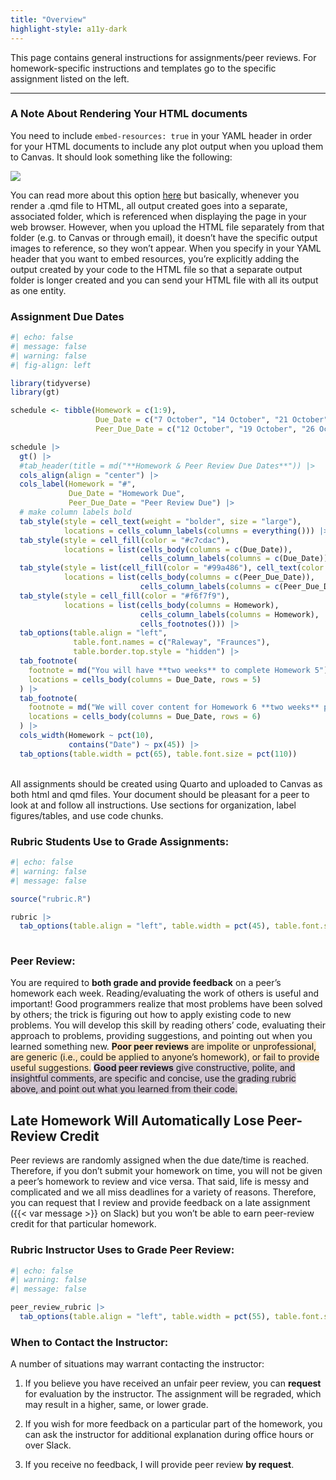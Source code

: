 ```yaml
---
title: "Overview"
highlight-style: a11y-dark
---
```


This page contains general instructions for assignments/peer reviews. For homework-specific instructions and templates go to the specific assignment listed on the left.

------------------------------------------------------------------------

### A Note About Rendering Your HTML documents

You need to include `embed-resources: true` in your YAML header in order for your HTML documents to include any plot output when you upload them to Canvas. It should look something like the following: 

![](images/quarto_embed.png)

You can read more about this option [here](https://quarto.org/docs/reference/formats/html.html#rendering) but basically, whenever you render a .qmd file to HTML, all output created goes into a separate, associated folder, which is referenced when displaying the page in your web browser. However, when you upload the HTML file separately from that folder (e.g. to Canvas or through email), it doesn't have the specific output images to reference, so they won't appear. When you specify in your YAML header that you want to embed resources, you're explicitly adding the output created by your code to the HTML file so that a separate output folder is longer created and you can send your HTML file with all its output as one entity. 

### Assignment Due Dates

```r
#| echo: false
#| message: false
#| warning: false
#| fig-align: left

library(tidyverse)
library(gt)

schedule <- tibble(Homework = c(1:9), 
                   Due_Date = c("7 October", "14 October", "21 October", "28 October", "11 November", "18 November", "25 November", "2 December", "9 December"), 
                   Peer_Due_Date = c("12 October", "19 October", "26 October", "2 November", "16 November", "23 November", "30 November", "7 December", "14 December"))

schedule |> 
  gt() |> 
  #tab_header(title = md("**Homework & Peer Review Due Dates**")) |> 
  cols_align(align = "center") |> 
  cols_label(Homework = "#",
             Due_Date = "Homework Due",
             Peer_Due_Date = "Peer Review Due") |> 
  # make column labels bold
  tab_style(style = cell_text(weight = "bolder", size = "large"), 
            locations = cells_column_labels(columns = everything())) |> 
  tab_style(style = cell_fill(color = "#c7cdac"),
            locations = list(cells_body(columns = c(Due_Date)), 
                             cells_column_labels(columns = c(Due_Date)))) |> 
  tab_style(style = list(cell_fill(color = "#99a486"), cell_text(color = "white")),
            locations = list(cells_body(columns = c(Peer_Due_Date)), 
                             cells_column_labels(columns = c(Peer_Due_Date)))) |> 
  tab_style(style = cell_fill(color = "#f6f7f9"),
            locations = list(cells_body(columns = Homework), 
                             cells_column_labels(columns = Homework), 
                             cells_footnotes())) |> 
  tab_options(table.align = "left", 
              table.font.names = c("Raleway", "Fraunces"), 
              table.border.top.style = "hidden") |> 
  tab_footnote(
    footnote = md("You will have **two weeks** to complete Homework 5"),
    locations = cells_body(columns = Due_Date, rows = 5)
  ) |> 
  tab_footnote(
    footnote = md("We will cover content for Homework 6 **two weeks** prior to its due date"),
    locations = cells_body(columns = Due_Date, rows = 6)
  ) |> 
  cols_width(Homework ~ pct(10), 
             contains("Date") ~ px(45)) |> 
  tab_options(table.width = pct(65), table.font.size = pct(110)) 
```

\
All assignments should be created using Quarto and uploaded to Canvas as both html and qmd files. Your document should be pleasant for a peer to look at and follow all instructions. Use sections for organization, label figures/tables, and use code chunks. 

### **Rubric Students Use to Grade Assignments:**

```r
#| echo: false
#| warning: false
#| message: false

source("rubric.R")

rubric |> 
  tab_options(table.align = "left", table.width = pct(45), table.font.size = pct(110))
  
```

### **Peer Review:**

You are required to **both grade and provide feedback** on a peer's homework each week. Reading/evaluating the work of others is useful and important! Good programmers realize that most problems have been solved by others; the trick is figuring out how to apply existing code to new problems. You will develop this skill by reading others' code, evaluating their approach to problems, providing suggestions, and pointing out when you learned something new. <span style="background-color: rgba(249,157,27, 0.25);">**Poor peer reviews** are impolite or unprofessional, are generic (i.e., could be applied to anyone's homework), or fail to provide useful suggestions.</span> <span style="background-color: rgba(78,29,76, 0.25);">**Good peer reviews** give constructive, polite, and insightful comments, are specific and concise, use the grading rubric above, and point out what you learned from their code.</span> 

::: {.callout-important}
## Late Homework Will Automatically Lose Peer-Review Credit
Peer reviews are randomly assigned when the due date/time is reached. Therefore, if you don't submit your homework on time, you will not be given a peer's homework to review and vice versa. That said, life is messy and complicated and we all miss deadlines for a variety of reasons. Therefore, you can request that I review and provide feedback on a late assignment ({{< var message >}} on Slack) but you won't be able to earn peer-review credit for that particular homework. 
:::

### **Rubric Instructor Uses to Grade Peer Review:**


```r
#| echo: false
#| warning: false
#| message: false

peer_review_rubric |> 
  tab_options(table.align = "left", table.width = pct(55), table.font.size = pct(105))
```


### **When to Contact the Instructor:**

A number of situations may warrant contacting the instructor:

1.  If you believe you have received an unfair peer review, you can **request** for evaluation by the instructor. The assignment will be regraded, which may result in a higher, same, or lower grade.

2.  If you wish for more feedback on a particular part of the homework, you can ask the instructor for additional explanation during office hours or over Slack. 

3.  If you receive no feedback, I will provide peer review **by request**.
